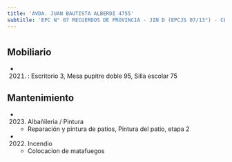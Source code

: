 ```yaml
---
title: 'AVDA. JUAN BAUTISTA ALBERDI 4755'
subtitle: 'EPC N° 07 RECUERDOS DE PROVINCIA - JIN D (EPCJS 07/13°) - CENOF CENTRO ALBERDI'
---
```


#


## Mobiliario

*  (2021) : Escritorio 3, Mesa pupitre doble 95, Silla escolar 75 





## Mantenimiento

*  (2023) Albañileria / Pintura 
    + Reparación y pintura de patios, Pintura del patio, etapa 2

*  (2022) Incendio 
    + Colocacion de matafuegos



